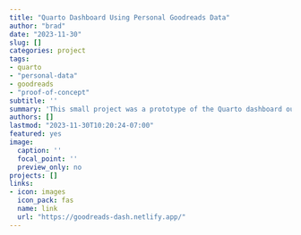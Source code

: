 ```yaml
---
title: "Quarto Dashboard Using Personal Goodreads Data"
author: "brad"
date: "2023-11-30"
slug: []
categories: project
tags:
- quarto
- "personal-data"
- goodreads
- "proof-of-concept"
subtitle: ''
summary: 'This small project was a prototype of the Quarto dashboard output'
authors: []
lastmod: "2023-11-30T10:20:24-07:00"
featured: yes
image:
  caption: ''
  focal_point: ''
  preview_only: no
projects: []
links:
- icon: images
  icon_pack: fas
  name: link
  url: "https://goodreads-dash.netlify.app/"
---
```

